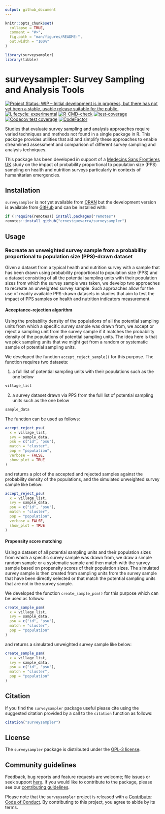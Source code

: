 ```yaml
---
output: github_document
---
```


<!-- README.md is generated from README.Rmd. Please edit that file -->

```r
knitr::opts_chunk$set(
  collapse = TRUE,
  comment = "#>",
  fig.path = "man/figures/README-",
  out.width = "100%"
)

library(surveysampler)
library(tibble)
```

# surveysampler: Survey Sampling and Analysis Tools

<!-- badges: start -->
[![Project Status: WIP – Initial development is in progress, but there has not yet been a stable, usable release suitable for the public.](https://www.repostatus.org/badges/latest/wip.svg)](https://www.repostatus.org/#wip)
[![Lifecycle: experimental](https://img.shields.io/badge/lifecycle-experimental-orange.svg)](https://lifecycle.r-lib.org/articles/stages.html#experimental)
[![R-CMD-check](https://github.com/ernestguevarra/surveysampler/workflows/R-CMD-check/badge.svg)](https://github.com/ernestguevarra/surveysampler/actions)
[![test-coverage](https://github.com/ernestguevarra/surveysampler/actions/workflows/test-coverage.yaml/badge.svg)](https://github.com/ernestguevarra/surveysampler/actions/workflows/test-coverage.yaml)
[![Codecov test coverage](https://codecov.io/gh/ernestguevarra/surveysampler/branch/main/graph/badge.svg)](https://codecov.io/gh/ernestguevarra/surveysampler?branch=main)
[![CodeFactor](https://www.codefactor.io/repository/github/ernestguevarra/surveysampler/badge)](https://www.codefactor.io/repository/github/ernestguevarra/surveysampler)
<!-- badges: end -->

Studies that evaluate survey sampling and analysis approaches require varied techniques and methods not found in a single package in R. This package provides utilities that aid and simplify these approaches to enable streamlined assessment and comparison of different survey sampling and analysis techniques.

This package has been developed in support of a [Medecins Sans Frontieres UK](https://msf.org.uk) study on the impact of probability proportional to population size (PPS) sampling on health and nutrition surveys particularly in contexts of humanitarian emergencies.

## Installation

`surveysampler` is not yet available from [CRAN](https://CRAN.R-project.org) but the development version is available from [GitHub](https://github.com/) and can be installed with:

```r
if (!require(remotes)) install.packages("remotes")
remotes::install_github("ernestguevarra/surveysampler")
```

## Usage

### Recreate an unweighted survey sample from a probability proportional to population size (PPS)-drawn dataset

Given a dataset from a typical health and nutrition survey with a sample that has been drawn using probability proportional to population size (PPS) and a dataset consisting of all the potential sampling units with their population sizes from which the survey sample was taken, we develop two approaches to recreate an unweighted survey sample. Such approaches allow for the use of readily available PPS-drawn datasets in studies that aim to test the impact of PPS samples on health and nutrition indicators measurement.

#### Acceptance-rejection algorithm

Using the probability density of the populations of all the potential sampling units from which a specific survey sample was drawn from, we accept or reject a sampling unit from the survey sample if it matches the probability density of the populations of potential sampling units. The idea here is that we pick sampling units that we might get from a random or systematic sample of potential sampling units.

We developed the function `accept_reject_sample()` for this purpose. The function requires two datasets:

1. a full list of potential sampling units with their populations such as the one below

```r
village_list
```

2. a survey dataset drawn via PPS from the full list of potential sampling units such as the one below

```r
sample_data
```

The function can be used as follows:

```r
accept_reject_psu(
  x = village_list,
  svy = sample_data,
  psu = c("id", "psu"),
  match = "cluster",
  pop = "population",
  verbose = FALSE,
  show_plot = TRUE
)
```

and returns a plot of the accepted and rejected samples against the probability density of the populations, and the simulated unweighted survey sample like below:

```r
accept_reject_psu(
  x = village_list,
  svy = sample_data,
  psu = c("id", "psu"),
  match = "cluster",
  pop = "population",
  verbose = FALSE,
  show_plot = TRUE
)
```

#### Propensity score matching

Using a dataset of all potential sampling units and their population sizes from which a specific survey sample was drawn from, we draw a simple random sample or a systematic sample and then match with the survey sample based on propensity scores of their population sizes. The simulated survey sample is then created from sampling units from the survey sample that have been directly selected or that match the potential sampling units that are not in the survey sample.

We developed the function `create_sample_psm()` for this purpose which can be used as follows:

```r
create_sample_psm(
  x = village_list,
  svy = sample_data,
  psu = c("id", "psu"),
  match = "cluster", 
  pop = "population"
)
```

and returns a simulated unweighted survey sample like below:

```r
create_sample_psm(
  x = village_list,
  svy = sample_data,
  psu = c("id", "psu"),
  match = "cluster", 
  pop = "population"
)
```

## Citation

If you find the `surveysampler` package useful please cite using the suggested citation provided by a call to the `citation` function as follows:

```r
citation("surveysampler")
```

## License

The `surveysampler` package is distributed under the [GPL-3 license](https://ernest.guevarra.io/surveysampler/LICENSE.html).

## Community guidelines

Feedback, bug reports and feature requests are welcome; file issues or seek support [here](https://github.com/ernestguevarra/surveysampler/issues). If you would like to contribute to the package, please see our [contributing guidelines](https://ernest.guevarra.io/surveysampler/CONTRIBUTING.html).

Please note that the `surveysampler` project is released with a [Contributor Code of Conduct](https://ernest.guevarra.io/surveysampler/CODE_OF_CONDUCT.html). By contributing to this project, you agree to abide by its terms.
